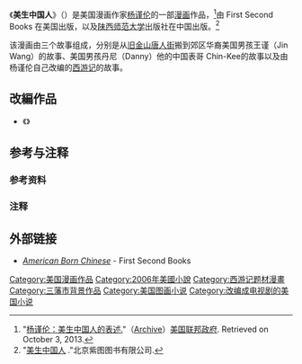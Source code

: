 《'''美生中国人'''》（{{lang-en|''American Born Chinese''}}）是美国漫画作家[[杨谨伦|杨谨伦]]的一部[[漫画|漫画]]作品，<ref>"[http://photos.america.gov/galleries/amgov/30145/born_ch_mgck/ 杨谨伦：美生中国人的表述.]"（[http://archive.is/ybKLv Archive]）[[美国联邦政府|美国联邦政府]]. Retrieved on October 3, 2013.</ref>由 First Second Books 在美国出版，以及[[陕西师范大学|陕西师范大学]]出版社在中国出版。<ref>"[http://www.readroad.com/bookshow.asp?id=394 美生中国人] {{Wayback|url=http://www.readroad.com/bookshow.asp?id=394 |date=20130623091141 }}."北京紫图图书有限公司.</ref>

该漫画由三个故事组成，分别是从[[旧金山唐人街|旧金山唐人街]]搬到郊区华裔美国男孩王谨（Jin Wang）的故事、美国男孩丹尼（Danny）他的中国表哥 Chin-Kee{{notetag|与英文里代表“中国佬”或“支那猪”的词语同音}}的故事以及由杨谨伦自己改编的[[西游记|西游记]]的故事。

==改編作品==
*《{{link-en|美生中國人 (電視劇)|American Born Chinese (TV series)|美生中國人}}》

==参考与注释==
===参考资料===
{{reflist}}

===注释===
{{NoteFoot}}	

==外部链接==
*  ''[http://web.archive.org/web/*/http://www.firstsecondbooks.com/abc.html American Born Chinese]'' - First Second Books{{en icon}}

{{美国漫画小作品}}

[[Category:美国漫画作品|Category:美国漫画作品]]
[[Category:2006年美國小說|Category:2006年美國小說]]
[[Category:西游记题材漫畫|Category:西游记题材漫畫]]
[[Category:三藩市背景作品|Category:三藩市背景作品]]
[[Category:美国图画小说|Category:美国图画小说]]
[[Category:改编成电视剧的美国小说|Category:改编成电视剧的美国小说]]